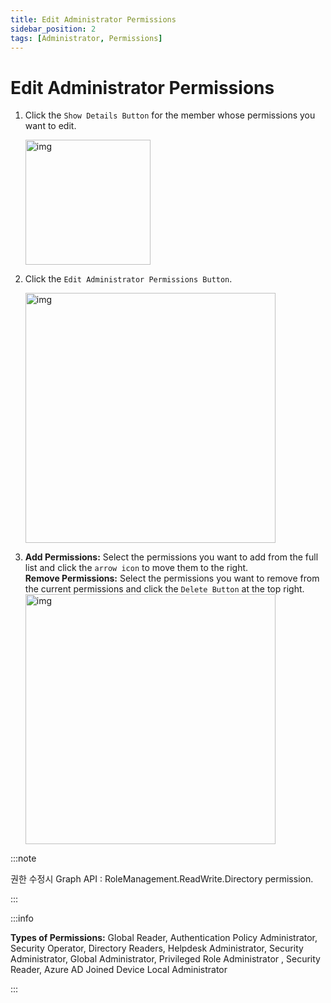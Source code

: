 ```yaml
---
title: Edit Administrator Permissions
sidebar_position: 2
tags: [Administrator, Permissions]
---
```



# Edit Administrator Permissions

1.  Click the `Show Details Button` for the member whose permissions you want to edit.

    <img width="200" src={org4} alt="img" />

2.  Click the `Edit Administrator Permissions Button`.

    <img width="400" src={org5} alt="img" />

3.  **Add Permissions:** Select the permissions you want to add from the full list and click the `arrow icon` to move them to the right.<br/>
    **Remove Permissions:** Select the permissions you want to remove from the current permissions and click the `Delete Button` at the top right.
    <img width="400" src={org6} alt="img" />

:::note

권한 수정시 Graph API : RoleManagement.ReadWrite.Directory permission.

:::

:::info

**Types of Permissions:** Global Reader, Authentication Policy Administrator, Security Operator, Directory Readers, Helpdesk Administrator, Security Administrator, Global Administrator, Privileged Role Administrator
, Security Reader, Azure AD Joined Device Local Administrator

:::
